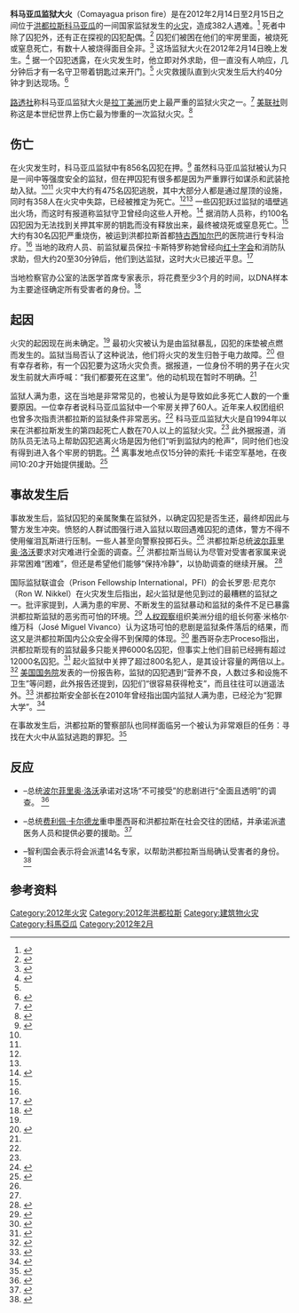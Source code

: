 {{Infobox Conflagration
|title= 科马亚瓜监狱大火
|other_title=Incendio en la granja penal de Comayagua
|image=
|caption=
|location= [[洪都拉斯|洪都拉斯]][[科马亚瓜|科马亚瓜]]
|date= 2012年2月14日－2月15日
|cause= 怀疑是电力故障或暴乱
|fatalities= 382<ref name="CNN"/>
|damages=  
}}
'''科马亚瓜监狱大火'''（Comayagua prison fire）是在2012年2月14日至2月15日之间位于[[洪都拉斯|洪都拉斯]][[科马亚瓜|科马亚瓜]]的一间国家监狱发生的[[火灾|火灾]]，造成382人遇难。<ref name="CNN">{{cite news|title=Accusations emerge as Honduran prison fatalities rise|url=http://www.cnn.com/2012/02/16/world/americas/honduras-prison-fire/index.html?hpt=hp_t1|newspaper=[[CNN|CNN]]|accessdate=2012年2月17日|date=2012年2月15日|archive-date=2016年2月3日|archive-url=https://web.archive.org/web/20160203054442/http://www.cnn.com/2012/02/16/world/americas/honduras-prison-fire/index.html?hpt=hp_t1|dead-url=no}}</ref> 死者中除了囚犯外，还有正在探视的囚犯配偶。<ref>{{cite news|title=Deadliest Prison Fire in History? Hundreds Killed in Honduras|url=http://abcnews.go.com/Blotter/deadly-fire-honduras-prison-kills-400-inmates/story?id=15635987#.TzyGanK3CFc|accessdate=2012年2月16日|newspaper=ABC News|date=2012年2月15日|archive-date=2012年2月16日|archive-url=https://web.archive.org/web/20120216012410/http://abcnews.go.com/Blotter/deadly-fire-honduras-prison-kills-400-inmates/story?id=15635987#.TzyGanK3CFc|dead-url=no}}</ref> 囚犯们被困在他们的牢房里面，被烧死或窒息死亡，有数十人被烧得面目全非。<ref name=bbc>{{Cite web |url=http://www.bbc.co.uk/news/world-latin-america-17038259 |title=Honduras prison fire 'leaves at least 272 dead' |publisher=BBC |work=BBC News |accessdate=2012年2月16日 |date=2012年2月15日 |archive-date=2012年2月15日 |archive-url=https://web.archive.org/web/20120215114446/http://www.bbc.co.uk/news/world-latin-america-17038259 |dead-url=no }}</ref> 这场监狱大火在2012年2月14日晚上发生。<ref>{{Cite web| url = http://www.time.com/time/world/article/0,8599,2106875,00.html| work = Time| title = Official: 272 Dead in Honduras Prison Fire| accessdate = 2012年2月16日| date = 2012年2月15日| deadurl = yes| archiveurl = https://web.archive.org/web/20120215184036/http://www.time.com/time/world/article/0,8599,2106875,00.html| archivedate = 2012年2月15日}}</ref> 据一个囚犯透露，在火灾发生时，他立即对外求助，但一直没有人响应，几分钟后才有一名守卫带着钥匙过来开门。<ref name=AP /> 火灾救援队直到火灾发生后大约40分钟才到达现场。<ref name=NYT>{{Cite news | url = http://www.nytimes.com/2012/02/16/world/americas/prison-fire-in-honduras-leaves-high-death-toll.html | title = Death Toll Soars in Prison Fire in Honduras | newspaper = New York Times | first = Randal | last = Archibold | accessdate = 2012年2月16日 | date = 2012年2月15日 | archive-date = 2012年2月16日 | archive-url = https://web.archive.org/web/20120216000134/http://www.nytimes.com//2012/02/16/world/americas/prison-fire-in-honduras-leaves-high-death-toll.html | dead-url = no }}</ref>

[[路透社|路透社]]称科马亚瓜监狱大火是[[拉丁美洲|拉丁美洲]]历史上最严重的监狱火灾之一。<ref>{{Cite web | url = http://www.reuters.com/article/2012/02/15/us-honduras-jail-fire-idUSTRE81E0OK20120215 | title = A massive fire swept through an overcrowded prison in Honduras and killed more than 350 inmates, including many trapped inside their cells, officials said on Wednesday | publisher = Reuters | first = Gustavo | last = Palencia | accessdate = 2012年2月16日 | date = 2012年2月15日 | archive-date = 2012年2月15日 | archive-url = https://web.archive.org/web/20120215221956/http://www.reuters.com/article/2012/02/15/us-honduras-jail-fire-idUSTRE81E0OK20120215 | dead-url = no }}</ref> [[美联社|美联社]]则称这是本世纪世界上伤亡最为惨重的一次监狱火灾。<ref name=AP>{{Cite news | url = http://www.washingtonpost.com/world/americas/authorities-in-honduras-say-a-fire-at-a-prison-has-left-dozens-of-inmates-dead-45-injured/2012/02/15/gIQATDZIFR_story.html | title = More than 300 killed in Honduras prison fire, one of the deadliest in decades | newspaper = The Washington Post | first = Martha | last = Mendoza | first2 = Michael | last2 = Weissenstein | accessdate = 2012年2月16日 | date = 2012年2月15日 | archive-date = 2019年6月24日 | archive-url = https://web.archive.org/web/20190624133435/https://www.washingtonpost.com/world/americas/authorities-in-honduras-say-a-fire-at-a-prison-has-left-dozens-of-inmates-dead-45-injured/2012/02/15/gIQATDZIFR_story.html | dead-url = yes }}</ref>

==伤亡==
在火灾发生时，科马亚瓜监狱中有856名囚犯在押。<ref name=usatoday>{{Cite web| url = http://www.usatoday.com/news/world/story/2012-02-15/honduras-prison-fire/53100248/1| work = USA Today| title = Hundreds killed in fire at prison in Honduras| accessdate = 2012年2月16日| date = 2012年2月15日| archive-date = 2012年2月15日| archive-url = https://web.archive.org/web/20120215231814/http://www.usatoday.com/news/world/story/2012-02-15/honduras-prison-fire/53100248/1| dead-url = no}}</ref> 虽然科马亚瓜监狱被认为只是一间中等强度安全的监狱，但在押囚犯有很多都是因为严重罪行如谋杀和武装抢劫入狱。<ref name=AP /><ref name=NYT /> 火灾中大约有475名囚犯逃脱，其中大部分人都是通过屋顶的设施，同时有358人在火灾中失踪，已经被推定为死亡。<ref name=bbc/><ref name=AP /> 一些囚犯跃过监狱的墙壁逃出火场，而这时有报道称监狱守卫曾经向这些人开枪。<ref>{{cite news|title=Reos de la prisión hondureña rompieron el techo para huir del fuego|url=http://mexico.cnn.com/mundo/2012/02/15/reos-de-la-prision-hondurena-rompieron-el-techo-para-huir-del-fuego|accessdate=2012年2月16日|newspaper=CNNMexico|date=2012年2月15日|deadurl=yes|archiveurl=https://web.archive.org/web/20120217002011/http://mexico.cnn.com/mundo/2012/02/15/reos-de-la-prision-hondurena-rompieron-el-techo-para-huir-del-fuego|archivedate=2012年2月17日}}{{es icon}}</ref> 据消防人员称，约100名囚犯因为无法找到关押其牢房的钥匙而没有释放出来，最终被烧死或窒息死亡。<ref name=usatoday/> 大约有30名囚犯严重烧伤，被运到洪都拉斯首都[[特古西加尔巴|特古西加尔巴]]的医院进行专科治疗。<ref name=bbc/> 当地的政府人员、前监狱雇员保拉·卡斯特罗称她曾经向[[红十字会|红十字会]]和消防队求助，但大约20至30分钟后，他们到达监狱，这时大火已接近平息。<ref>{{cite news|title=Honduras prison fire officials suspended|url=http://www.aljazeera.com/news/americas/2012/02/2012215231721312849.html|accessdate=2012年2月16日|publisher=Al Jazeera|date=2012年2月15日|archive-date=2012年2月17日|archive-url=https://web.archive.org/web/20120217101106/http://www.aljazeera.com/news/americas/2012/02/2012215231721312849.html|dead-url=no}}</ref>

当地检察官办公室的法医学首席专家表示，将花费至少3个月的时间，以DNA样本为主要途径确定所有受害者的身份。<ref>{{Cite web |url=http://www.telegraph.co.uk/news/worldnews/centralamericaandthecaribbean/honduras/9084356/Honduras-prison-fire-kills-at-least-300-people.html |work=The Daily Telegraph |location=UK |accessdate=2012年2月16日 |date=2012年2月15日 |title=Honduras prison fire kills at least 300 people |archive-date=2012年2月15日 |archive-url=https://wayback.archive-it.org/all/20120215193845/http://www.telegraph.co.uk/news/worldnews/centralamericaandthecaribbean/honduras/9084356/300-killed-in-Honduran-prison-after-inmate-set-fire-to-mattress.html |dead-url=no }}</ref>

==起因==
火灾的起因现在尚未确定。<ref name=NYT /> 最初火灾被认为是由监狱暴乱，囚犯的床垫被点燃而发生的。监狱当局否认了这种说法，他们将火灾的发生归咎于电力故障。<ref>{{Cite web | url = http://www.guardian.co.uk/world/2012/feb/15/honduras-prison-fire-kills-dozens | work = The Guardian | location = UK | publisher = [[Guardian_Media_Group|Guardian Media Group]] | title = Honduras prison fire kills at least 300 | first = Tom | last = Phillips | accessdate = 2012年2月16日 | date = 2012年2月15日 | archive-date = 2012年2月16日 | archive-url = https://web.archive.org/web/20120216031721/http://www.guardian.co.uk/world/2012/feb/15/honduras-prison-fire-kills-dozens | dead-url = no }}</ref> 但有幸存者称，有一个囚犯要为这场火灾负责。据报道，一位身份不明的男子在火灾发生前就大声呼喊：“我们都要死在这里”。他的动机现在暂时不明确。<ref name=AP />

监狱人满为患，这在当地是非常常见的，也被认为是导致如此多死亡人数的一个重要原因。一位幸存者说科马亚瓜监狱中一个牢房关押了60人。近年来人权团组织也曾多次指责洪都拉斯的监狱条件非常恶劣。<ref name=AP/> 科马亚瓜监狱大火是自1994年以来在洪都拉斯发生的第四起死亡人数在70人以上的监狱火灾。<ref name=AP/> 此外据报道，消防队员无法马上帮助囚犯逃离火场是因为他们“听到监狱内的枪声”，同时他们也没有得到进入各个牢房的钥匙。<ref>{{cite news|title=Incendio en penal de Honduras cobra la vida de al menos 300 presos|url=http://www.proceso.com.mx/?p=298321|newspaper=El Proceso|accessdate=2012年2月17日|date=2012年2月15日|archive-date=2012年2月18日|archive-url=https://web.archive.org/web/20120218212325/http://www.proceso.com.mx/?p=298321|dead-url=no}}{{es icon}}</ref> 离事发地点仅15分钟的索托·卡诺空军基地，在夜间10:20才开始提供援助。<ref>{{cite news|title=Hundreds killed in 'hellish' fire at prison in Honduras|url=http://www.foxnews.com/world/2012/02/15/official-prison-fire-in-honduras-leaves-272-dead/|newspaper=Fox News|accessdate=2012年2月17日|date=2012年2月15日|archive-date=2012年2月15日|archive-url=https://web.archive.org/web/20120215225238/http://www.foxnews.com/world/2012/02/15/official-prison-fire-in-honduras-leaves-272-dead/|dead-url=no}}</ref>

==事故发生后==
事故发生后，监狱囚犯的亲属聚集在监狱外，以确定囚犯是否生还，最终却因此与警方发生冲突。愤怒的人群试图强行进入监狱以取回遇难囚犯的遗体，警方不得不使用催泪瓦斯进行压制。一些人甚至向警察投掷石头。<ref name=AP/> 洪都拉斯总统[[波尔菲里奥·洛沃|波尔菲里奥·洛沃]]要求对灾难进行全面的调查。<ref name=bbc/> 洪都拉斯当局认为尽管对受害者家属来说非常困难“困难”，但还是希望他们能够“保持冷静”，以协助调查的继续开展。
<ref>{{cite news|title=Familiares de presos, víctimas de incendio en Honduras, provocan disturbios|language=es |url=http://noticias.univision.com/america-latina/honduras/article/2012-02-15/disturbios-familiares-victimas-incendio-penal-honduras#axzz1mVjXCa7p|newspaper=Univision|accessdate =2012年2月17日 |date = 2012年2月15日}}</ref>

国际监狱联谊会（Prison Fellowship International，PFI）的会长罗恩·尼克尔（Ron W. Nikkel）在火灾发生后指出，起火监狱是他见到过的最糟糕的监狱之一。批评家提到，人满为患的牢房、不断发生的监狱暴动和监狱的条件不足已暴露洪都拉斯监狱的恶劣而可怕的环境。<ref>{{cite news|last=Smith-Spark|first=Laura|title=Sucias, violentas y sobrepobladas: la vida en las prisiones hondureñas|url=http://mexico.cnn.com/mundo/2012/02/15/sucias-violentas-y-sobrepobladas-la-vida-en-las-prisiones-hondurenas|newspaper=CNNMexico|accessdate=2012年2月17日|date=2012年2月15日|deadurl=yes|archiveurl=https://web.archive.org/web/20120216025512/http://mexico.cnn.com/mundo/2012/02/15/sucias-violentas-y-sobrepobladas-la-vida-en-las-prisiones-hondurenas|archivedate=2012年2月16日}}{{es icon}}</ref> [[人权观察|人权观察]]组织美洲分组的组长何塞·米格尔·维万科（José Miguel Vivanco）认为这场可怕的悲剧是监狱条件落后的结果，而这又是洪都拉斯国内公众安全得不到保障的体现。<ref>{{cite news|last=Hernandez|first=Javier|title=Blaze at Prison Kills Hundreds in Honduras|url=http://www.nytimes.com/2012/02/16/world/americas/prison-fire-in-honduras-leaves-high-death-toll.html|newspaper=[[New_York_Times|New York Times]]|accessdate=2012年2月17日|date=2012年2月15日|archive-date=2012年2月16日|archive-url=https://web.archive.org/web/20120216175559/http://www.nytimes.com//2012/02/16/world/americas/prison-fire-in-honduras-leaves-high-death-toll.html|dead-url=no}}</ref> 墨西哥杂志Proceso指出，洪都拉斯现有的监狱最多只能关押6000名囚犯，但事实上他们目前已经拥有超过12000名囚犯。<ref>{{cite news|title=Culpan a reo por megaincendio en penal de Honduras; van más de 350 muertos|url=http://www.proceso.com.mx/?p=298347|newspaper=[[Proceso_(magazine)|Proceso]]|accessdate=2012年2月17日|date=2012年2月15日|archive-date=2014年3月6日|archive-url=https://web.archive.org/web/20140306172550/http://www.proceso.com.mx/?p=298347|dead-url=no}}{{es icon}}</ref> 起火监狱中关押了超过800名犯人，是其设计容量的两倍以上。<ref>{{cite news|language=es|title=Mueren calcinados 358 reos por un incendio en prisión de Honduras|url=http://www.jornada.unam.mx/ultimas/2012/02/15/74142967-incendio-en-carcel-de-honduras-causa-al-menos-272-muertos=|newspaper=[[La_Jornada|La Jornada]]|accessdate=2012年2月17日|date=2012年2月15日}}{{Dead link|date=2018年6月 |bot=InternetArchiveBot |fix-attempted=no }}</ref> [[美国国务院|美国国务院]]发表的一份报告称，监狱的囚犯遇到“营养不良，人数过多和设施不卫生”等问题，此外报告还提到，囚犯们“很容易获得枪支”，而且往往可以逍遥法外。<ref>{{cite news|title=Más de 300 personas mueren en un incendio en una cárcel de Honduras|language=es|url=http://mexico.cnn.com/mundo/2012/02/15/un-centenar-de-personas-mueren-en-un-incendio-en-una-carcel-de-honduras|newspaper=CNNMexico|accessdate=2012年2月17日|date=2012年2月15日|deadurl=yes|archiveurl=https://web.archive.org/web/20120215235200/http://mexico.cnn.com/mundo/2012/02/15/un-centenar-de-personas-mueren-en-un-incendio-en-una-carcel-de-honduras|archivedate=2012年2月15日}}</ref> 洪都拉斯安全部长在2010年曾经指出国内监狱人满为患，已经沦为“犯罪大学”。<ref>{{cite news|title=Prison fire in Honduras leaves at least 300 dead, official says|url=http://www.latimes.com/news/nationworld/world/la-fgw-honduras-prison-fire-20120216,0,3171062.story|newspaper=Los Angeles Times|accessdate=2012年2月17日|date=2012年2月15日|archive-date=2012年2月15日|archive-url=https://web.archive.org/web/20120215234648/http://www.latimes.com/news/nationworld/world/la-fgw-honduras-prison-fire-20120216,0,3171062.story|dead-url=no}}</ref>

在事故发生后，洪都拉斯的警察部队也同样面临另一个被认为非常艰巨的任务：寻找在大火中从监狱逃跑的罪犯。<ref>{{cite news|title=300 killed in Honduran prison after inmate 'set fire to mattress'|url=http://www.telegraph.co.uk/news/worldnews/centralamericaandthecaribbean/honduras/9084356/300-killed-in-Honduran-prison-after-inmate-set-fire-to-mattress.html|newspaper=Telegraph|accessdate=2012年2月17日|date=2012年2月15日|archive-date=2012年2月15日|archive-url=https://web.archive.org/web/20120215205837/http://www.telegraph.co.uk/news/worldnews/centralamericaandthecaribbean/honduras/9084356/300-killed-in-Honduran-prison-after-inmate-set-fire-to-mattress.html|dead-url=no}}</ref>

==反应==
* {{flag|Honduras}}–总统[[波尔菲里奥·洛沃|波尔菲里奥·洛沃]]承诺对这场“不可接受”的悲剧进行“全面且透明”的调查。 <ref>{{cite news|title=Honduras prison fire: Porfirio Lobo vows full inquiry|url=http://www.bbc.co.uk/news/world-latin-america-17050795|newspaper=BBC News|accessdate=2012年2月17日|date=2012年2月15日|archive-date=2012年2月16日|archive-url=https://web.archive.org/web/20120216001113/http://www.bbc.co.uk/news/world-latin-america-17050795|dead-url=no}}</ref>
*{{flag|Mexico}}–总统[[费利佩·卡尔德龙|费利佩·卡尔德龙]]重申墨西哥和洪都拉斯在社会交往的团结，并承诺派遣医务人员和提供必要的援助。<ref>{{cite news|title=México mandará médicos a Honduras por incendio|language=es|url=http://www.eluniversal.com.mx/notas/830539.html|newspaper=El Universal|accessdate=2012年2月17日|date=2012年2月15日|archive-date=2012年2月17日|archive-url=https://web.archive.org/web/20120217113530/http://www.eluniversal.com.mx/notas/830539.html|dead-url=no}}</ref>
*{{flag|Chile}}–智利国会表示将会派遣14名专家，以帮助洪都拉斯当局确认受害者的身份。<ref>{{cite news|title=Chile envía 14 expertos para identificar a víctimas de incendio en Honduras|language=es|url=http://noticias.terra.com.mx/fenomenos-naturales/incendios-forestales/chile-envia-14-expertos-para-identificar-a-victimas-de-incendio-en-honduras,5a4b5a052c285310VgnVCM4000009bf154d0RCRD.html|newspaper=Terra Networks|accessdate=2012年2月17日|date=2012年2月15日|archive-url=https://web.archive.org/web/20160203054442/http://noticias.terra.com.mx/fenomenos-naturales/incendios-forestales/chile-envia-14-expertos-para-identificar-a-victimas-de-incendio-en-honduras,5a4b5a052c285310VgnVCM4000009bf154d0RCRD.html|archive-date=2016年2月3日|dead-url=yes}}</ref>

==参考资料==
{{reflist|2}}

[[Category:2012年火灾|Category:2012年火灾]]
[[Category:2012年洪都拉斯|Category:2012年洪都拉斯]]
[[Category:建筑物火灾|Category:建筑物火灾]]
[[Category:科馬亞瓜|Category:科馬亞瓜]]
[[Category:2012年2月|Category:2012年2月]]